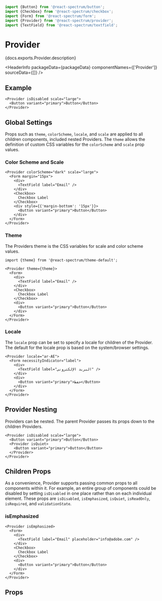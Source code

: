 

```jsx import
import {Button} from '@react-spectrum/button';
import {Checkbox} from '@react-spectrum/checkbox';
import {Form} from '@react-spectrum/form';
import {Provider} from '@react-spectrum/provider';
import {TextField} from '@react-spectrum/textfield';
```

# Provider

<p>{docs.exports.Provider.description}</p>

<HeaderInfo
  packageData={packageData}
  componentNames={['Provider']}
  sourceData={[]} />

## Example

```tsx example
<Provider isDisabled scale="large">
  <Button variant="primary">Button</Button>
</Provider>
```

## Global Settings

Props such as `theme`, `colorScheme`, `locale`, and `scale` are applied to all
children components, included nested Providers. The `theme` allows the
definition of custom CSS variables for the `colorScheme` and `scale` prop values.

### Color Scheme and Scale

```tsx example
<Provider colorScheme="dark" scale="large">
  <Form margin="15px">
    <div>
      <TextField label="Email" />
    </div>
    <Checkbox>
      Checkbox Label
    </Checkbox>
    <div style={{'margin-bottom': '15px'}}>
      <Button variant="primary">Button</Button>
    </div>
  </Form>
</Provider>
```

### Theme

The Providers theme is the CSS variables for scale and color scheme values.

```tsx
import {theme} from '@react-spectrum/theme-default';

<Provider theme={theme}>
  <Form>
    <div>
      <TextField label="Email" />
    </div>
    <Checkbox>
      Checkbox Label
    </Checkbox>
    <div>
      <Button variant="primary">Button</Button>
    </div>
  </Form>
</Provider>
```

### Locale

The `locale` prop can be set to specify a locale for children of the Provider.
The default for the locale prop is based on the system/browser settings.

```tsx example
<Provider locale="ar-AE">
  <Form necessityIndicator="label">
    <div>
      <TextField label="البريد الإلكتروني" />
    </div>
    <div>
      <Button variant="primary">حفظ</Button>
    </div>
  </Form>
</Provider>
```

## Provider Nesting

Providers can be nested. The parent Provider passes its props down to the
children Providers.

```tsx example
<Provider isDisabled scale="large">
  <Button variant="primary">Button</Button>
  <Provider isQuiet>
    <Button variant="primary">Button</Button>
  </Provider>
</Provider>
```

## Children Props

As a convenience, Provider supports passing common props to all components
within it. For example, an entire group of components could be disabled by
setting `isDisabled` in one place rather than on each individual element.
These props are `isDisabled`, `isEmphasized`, `isQuiet`, `isReadOnly`,
`isRequired`, and `validationState`.

### isEmphasized

```tsx example
<Provider isEmphasized>
  <Form>
    <div>
      <TextField label="Email" placeholder="info@adobe.com" />
    </div>
    <Checkbox>
      Checkbox Label
    </Checkbox>
    <div>
      <Button variant="primary">Button</Button>
    </div>
  </Form>
</Provider>
```

## Props

<PropTable component={docs.exports.Provider} links={docs.links} />
